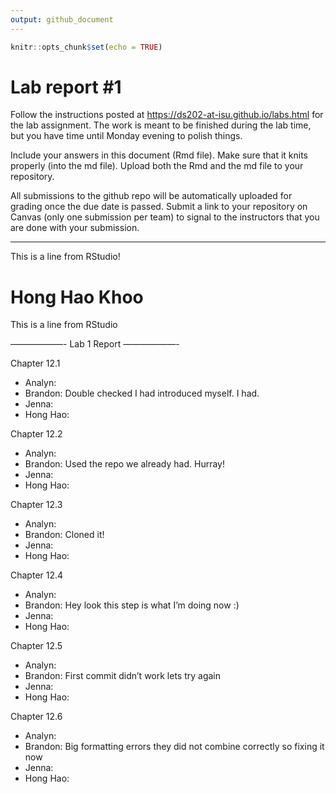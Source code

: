 ```yaml
---
output: github_document
---
```


<!-- README.md is generated from README.Rmd. Please edit the README.Rmd file -->

```r
knitr::opts_chunk$set(echo = TRUE)
```

# Lab report #1

Follow the instructions posted at <https://ds202-at-isu.github.io/labs.html> for the lab assignment. The work is meant to be finished during the lab time, but you have time until Monday evening to polish things.

Include your answers in this document (Rmd file). Make sure that it knits properly (into the md file). Upload both the Rmd and the md file to your repository.

All submissions to the github repo will be automatically uploaded for grading once the due date is passed. Submit a link to your repository on Canvas (only one submission per team) to signal to the instructors that you are done with your submission.

------------------------------------------------------------------------
This is a line from RStudio!\

# Hong Hao Khoo

This is a line from RStudio

------------------- Lab 1 Report -------------------

Chapter 12.1

-   Analyn:
-   Brandon: Double checked I had introduced myself. I had.
-   Jenna:
-   Hong Hao:

Chapter 12.2

-   Analyn:
-   Brandon: Used the repo we already had. Hurray!
-   Jenna:
-   Hong Hao:

Chapter 12.3

-   Analyn:
-   Brandon: Cloned it!
-   Jenna:
-   Hong Hao:

Chapter 12.4

-   Analyn:
-   Brandon: Hey look this step is what I'm doing now :)
-   Jenna:
-   Hong Hao:

Chapter 12.5

-   Analyn:
-   Brandon: First commit didn't work lets try again
-   Jenna:
-   Hong Hao:

Chapter 12.6

-   Analyn:
-   Brandon: Big formatting errors they did not combine correctly so fixing it now
-   Jenna:
-   Hong Hao:
